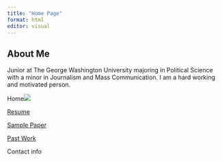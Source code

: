 ```yaml
---
title: "Home Page"
format: html
editor: visual
---
```


## About Me

Junior at The George Washington University majoring in Political Science with a minor in Journalism and Mass Communication. I am a hard working and motivated person.

Home![](Screenshot 2023-01-03 at 12.14.50 PM.png)

[Resume](https://github.com/lsaiz07/mywebsite_saiz/blob/main/Untitled%20document%20(1).pdf)

[Sample Paper](https://e2fd95b965fd4e0b905c735994f2d0d4.app.posit.cloud/p/b0770845/)

[Past Work](https://e2fd95b965fd4e0b905c735994f2d0d4.app.posit.cloud/p/4b40c705/)

Contact info
